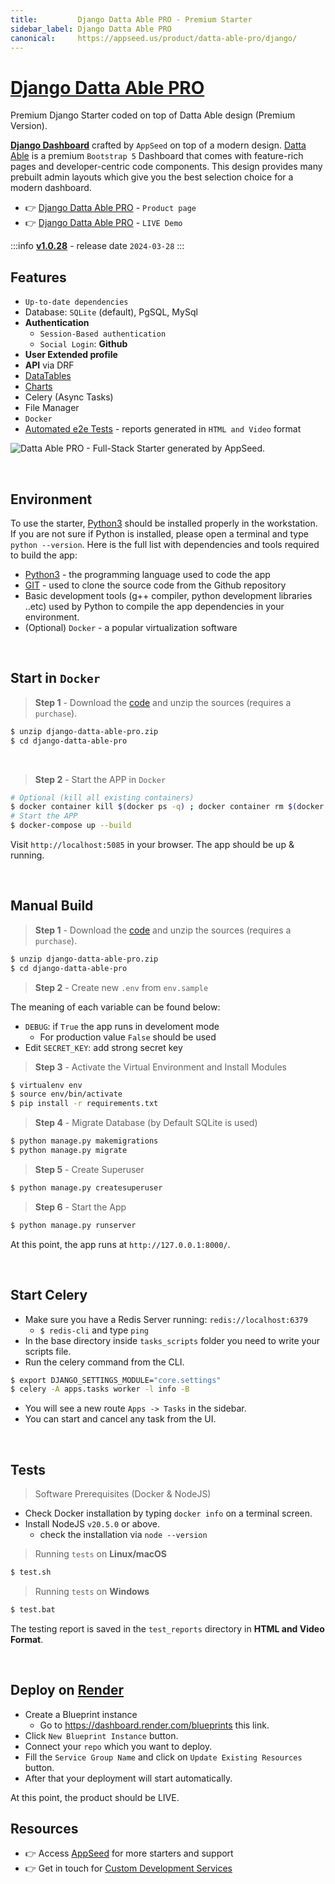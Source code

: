 ```yaml
---
title:         Django Datta Able PRO - Premium Starter
sidebar_label: Django Datta Able PRO
canonical:     https://appseed.us/product/datta-able-pro/django/  
---
```


# [Django Datta Able PRO](https://appseed.us/product/datta-able-pro/django/)

<SubHeading>Premium Django Starter coded on top of Datta Able design (Premium Version).</SubHeading>

**[Django Dashboard](https://appseed.us/admin-dashboards/django/)** crafted by `AppSeed` on top of a modern design. [Datta Able](https://appseed.us/product/datta-able-pro/django/) is a premium `Bootstrap 5` 
Dashboard that comes with feature-rich pages and developer-centric code components. 
This design provides many prebuilt admin layouts which give you the best selection choice for a modern dashboard.

- 👉 [Django Datta Able PRO](https://appseed.us/product/datta-able-pro/django/) - `Product page` 
- 👉 [Django Datta Able PRO](https://django-datta-pro.onrender.com) - `LIVE Demo`

:::info [**v1.0.28**](https://github.com/app-generator/django-datta-able-pro/releases) - release date `2024-03-28`
:::

## **Features**

- `Up-to-date dependencies`
- Database: `SQLite` (default), PgSQL, MySql
- **Authentication**
  - `Session-Based authentication`
  - `Social Login`: **Github**
- **User Extended profile**
- **API** via DRF
- [DataTables](https://django-datta-pro.onrender.com/tables/)
- [Charts](https://django-datta-pro.onrender.com/charts/)
- Celery (Async Tasks)
- File Manager
- `Docker`
- [Automated e2e Tests](#tests) - reports generated in `HTML and Video` format 

![Datta Able PRO - Full-Stack Starter generated by AppSeed.](https://user-images.githubusercontent.com/51070104/170474361-a58da82b-fff9-4a59-81a8-7ab99f478f48.png)

<br />

## Environment

To use the starter, [Python3](https://www.python.org) should be installed properly in the workstation. 
If you are not sure if Python is installed, please open a terminal and type `python --version`. Here is the full list with dependencies and tools required to build the app:

- [Python3](https://www.python.org) - the programming language used to code the app
- [GIT](https://git-scm.com) - used to clone the source code from the Github repository
- Basic development tools (g++ compiler, python development libraries ..etc) used by Python to compile the app dependencies in your environment.
- (Optional) `Docker` - a popular virtualization software

<br />

## Start in `Docker`

> **Step 1** - Download the [code](https://appseed.us/product/datta-able-pro/django/) and unzip the sources (requires a `purchase`). 

```bash
$ unzip django-datta-able-pro.zip
$ cd django-datta-able-pro
```

<br />

> **Step 2** - Start the APP in `Docker`

```bash
# Optional (kill all existing containers)
$ docker container kill $(docker ps -q) ; docker container rm $(docker ps -a -q) ; docker network prune -f 
# Start the APP
$ docker-compose up --build 
```

Visit `http://localhost:5085` in your browser. The app should be up & running.

<br />

## Manual Build 

> **Step 1** - Download the [code](https://appseed.us/product/datta-able-pro/django/) and unzip the sources (requires a `purchase`). 

```bash
$ unzip django-datta-able-pro.zip
$ cd django-datta-able-pro
```

> **Step 2** - Create new `.env` from `env.sample`

The meaning of each variable can be found below: 

- `DEBUG`: if `True` the app runs in develoment mode
  - For production value `False` should be used
- Edit `SECRET_KEY`: add strong secret key

> **Step 3** - Activate the Virtual Environment and Install Modules

```bash
$ virtualenv env
$ source env/bin/activate
$ pip install -r requirements.txt
```

> **Step 4** - Migrate Database (by Default SQLite is used)

```bash
$ python manage.py makemigrations
$ python manage.py migrate
```

> **Step 5** - Create Superuser 

```bash
$ python manage.py createsuperuser
```

> **Step 6** - Start the App

```bash
$ python manage.py runserver
```

At this point, the app runs at `http://127.0.0.1:8000/`. 

<br />

## Start Celery

- Make sure you have a Redis Server running: `redis://localhost:6379`
  - `$ redis-cli` and type `ping` 
- In the base directory inside `tasks_scripts` folder you need to write your scripts file.
- Run the celery command from the CLI.

```bash
$ export DJANGO_SETTINGS_MODULE="core.settings"  
$ celery -A apps.tasks worker -l info -B
```

- You will see a new route `Apps -> Tasks` in the sidebar.
- You can start and cancel any task from the UI.

<br />

## Tests

> Software Prerequisites (Docker & NodeJS)

- Check Docker installation by typing `docker info` on a terminal screen. 
- Install NodeJS `v20.5.0` or above.
  - check the installation via `node --version`

> Running `tests` on **Linux/macOS**

```bash
$ test.sh
```

> Running `tests` on **Windows**

```bash
$ test.bat
```

The testing report is saved in the `test_reports` directory in **HTML and Video Format**.

<YoutubeEmbed url="https://www.youtube.com/embed/6y6i2tNxs_0" title="Django Datta PRO - Automatized End-To-End Tests" />

<br /> 

## Deploy on [Render](https://render.com/)

- Create a Blueprint instance
  - Go to https://dashboard.render.com/blueprints this link.
- Click `New Blueprint Instance` button.
- Connect your `repo` which you want to deploy.
- Fill the `Service Group Name` and click on `Update Existing Resources` button.
- After that your deployment will start automatically.

At this point, the product should be LIVE.

## Resources

- 👉 Access [AppSeed](https://appseed.us/) for more starters and support 
- 👉 Get in touch for [Custom Development Services](https://appseed.us/custom-development/)
